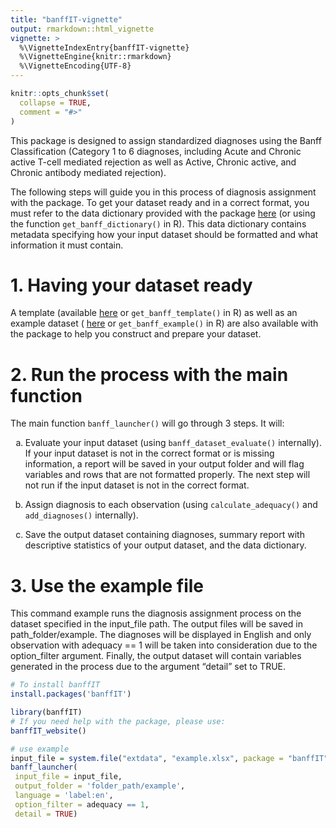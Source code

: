 ```yaml
---
title: "banffIT-vignette"
output: rmarkdown::html_vignette
vignette: >
  %\VignetteIndexEntry{banffIT-vignette}
  %\VignetteEngine{knitr::rmarkdown}
  %\VignetteEncoding{UTF-8}
---
```


```r
knitr::opts_chunk$set(
  collapse = TRUE,
  comment = "#>"
)
```

This package is designed to assign standardized diagnoses using the 
Banff Classification (Category 1 to 6 diagnoses, including Acute and Chronic 
active T-cell mediated rejection as well as Active, Chronic active, and Chronic 
antibody mediated rejection). 

The following steps will guide you in this process of diagnosis assignment with 
the package. To get your dataset ready and in a correct format, you must 
refer to the data dictionary provided with the package
<a href="https://PersonalizedTransplantCare.github.io/banffIT-documentation/templates/banff_dictionary.xlsx">here</a>
(or using the function `get_banff_dictionary()` in R). This data dictionary 
contains metadata specifying how your input dataset should be formatted and what 
information it must contain.

# 1. Having your dataset ready

A template (available 
<a href="https://PersonalizedTransplantCare.github.io/banffIT-documentation/templates/banff_template.xlsx" download class="external-link">here</a>
or `get_banff_template()` in R) as well as an example dataset (
<a href="https://PersonalizedTransplantCare.github.io/banffIT-documentation/templates/banff_example.xlsx" download class="external-link">here</a>
or `get_banff_example()` in R) are also available with the package to help you 
construct and prepare your dataset.

# 2. Run the process with the main function 

The main function `banff_launcher()` will go through 3 steps. It will:

a) Evaluate your input dataset (using `banff_dataset_evaluate()` internally). 
If your input dataset is not in the correct format or is missing information, 
a report will be saved in your output folder and will flag variables and 
rows that are not formatted properly. The next step will not run if the input 
dataset is not in the correct format.

b) Assign diagnosis to each observation (using `calculate_adequacy()` and 
`add_diagnoses()` internally).

c) Save the output dataset containing diagnoses, summary report with 
descriptive statistics of your output dataset, and the data dictionary.


# 3. Use the example file

This command example runs the diagnosis assignment process on the dataset 
specified in the input_file path. The output files will be saved in
path_folder/example. The diagnoses will be displayed in English and only 
observation with adequacy == 1 will be taken into consideration due to the 
option_filter argument. Finally, the output dataset will contain variables 
generated in the process due to the argument "detail" set to TRUE.

```r

# To install banffIT
install.packages('banffIT')

library(banffIT)
# If you need help with the package, please use:
banffIT_website()

# use example
input_file = system.file("extdata", "example.xlsx", package = "banffIT")
banff_launcher(
 input_file = input_file,
 output_folder = 'folder_path/example',
 language = 'label:en',
 option_filter = adequacy == 1,
 detail = TRUE)

```















